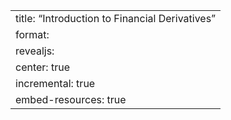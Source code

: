 ---
title: "Introduction to Financial Derivatives"
format:
  revealjs:
    center: true
    incremental: true
    embed-resources: true
---
